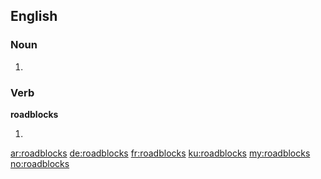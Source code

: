 ==English==

===Noun===
{{head|en}}

# {{plural of|roadblock}}

===Verb===
'''roadblocks'''
# {{en-third-person singular of|roadblock}}

[[ar:roadblocks]]
[[de:roadblocks]]
[[fr:roadblocks]]
[[ku:roadblocks]]
[[my:roadblocks]]
[[no:roadblocks]]